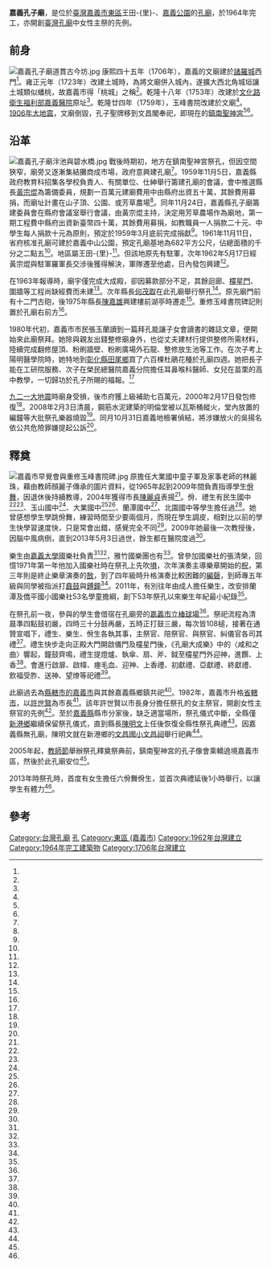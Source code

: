 {{noteTA
|1=zh-cn:米; zh-hk:公尺; zh-sg:公尺; zh-tw:公尺;
}}
{{coord|23.482234|120.466494|display=title}}
{{東亞廟宇
| name=嘉義孔子廟
| img =File:嘉義孔子廟大成殿.jpg
| img_capt = 大成殿
| image_width = 250px
| location = {{TWN}}[[嘉義市|嘉義市]][[東區_(嘉義市)|東區]]王田-{里}-[[嘉義公園|嘉義公園]]
| god =[[大成至聖先師|大成至聖先師]]
| type = 
| struct = 
| open_year =1962年
| cere_date =國曆9月28日
| cultural_collection= 
|}}
'''嘉義孔子廟'''，是位於[[臺灣|臺灣]][[嘉義市|嘉義市]][[東區_(嘉義市)|東區]]王田-{里}-、[[嘉義公園|嘉義公園]]的[[孔廟|孔廟]]，於1964年完工，亦開創[[台灣的孔廟|臺灣孔廟]]中女性主祭的先例。

==前身==
[[File:嘉義孔子廟道貫古今坊.jpg|thumb]]
康熙四十五年（1706年），嘉義的文廟建於[[諸羅城|諸羅城]]西門<ref name="余雪蘭"/>。雍正元年（1723年）改建土城時，為將文廟併入城內，遂擴大西北角城垣讓土城類似蟠桃，故嘉義市得「桃城」之稱<ref name="陳永順4"/>。乾隆十八年（1753年）改建於[[文化路_(嘉義市)|文化路]][[衛生福利部嘉義醫院|衛生福利部嘉義醫院]]原址<ref name="余雪蘭"/>。乾隆廿四年（1759年），玉峰書院改建於文廟<ref name="陳永順3"/>。[[1906年梅山地震|1906年大地震]]，文廟倒毀，孔子聖牌移到文昌閣奉祀，即現在的[[鎮南聖神宮|鎮南聖神宮]]<ref name="余雪蘭"/><ref name="陳永順2"/>。

==沿革==
[[File:嘉義孔子廟泮池與碧水橋.jpg|thumb]]
戰後時期初，地方在鎮南聖神宮祭孔，但因空間狹窄，廟旁又逐漸集結攤商成市場，政府意興建孔廟<ref name="陳永順2"/>。1959年11月5日，嘉義縣政府教育科招集各學校負責人、有關單位、仕紳舉行籌建孔廟的會議，會中推選縣長[[黃宗焜|黃宗焜]]為籌備委員，規劃一百萬元建廟費用中由縣府出資五十萬，其餘費用募捐，而廟址計畫在山子頂、公園、或芳草農場<ref name="1959-11-06"/>。同年11月24日，嘉義縣孔子廟籌建委員會在縣府會議室舉行會議，由黃宗焜主持，決定用芳草農場作為廟地，第一期工程費中縣府出資新臺幣四十萬，其餘費用募捐，如教職員一人捐款二十元、中學生每人捐款十元為原則，預定於1959年3月底前完成捐獻<ref name="1959-11-25"/>。1961年11月11日，省府核准孔廟可建於嘉義中山公園，預定孔廟基地為682平方公尺，佔總面積的千分之二點五<ref name="1961-11-12"/>。地區屬王田-{里}-<ref name="陳永順1"/>。但該地原先有駐軍，次年1962年5月17日經黃宗焜與駐軍羅軍長交涉後獲得解決，軍隊遷至他處，日內發包興建<ref name="1962-05-18"/>。

在1963年報導時，廟宇僅完成大成殿，卻因募款部分不足，其餘迴廊、[[欞星門|欞星門]]、圍牆等工程尚缺經費而未建<ref name="應鎮國"/>。次年縣長[[何茂取|何茂取]]在此孔廟舉行祭孔<ref name="1964-09-23"/>。原先廟門前有十二門古砲，後1975年縣長[[陳嘉雄|陳嘉雄]]興建樓前湖亭時遷走<ref name="黃淑華"/>。重修玉峰書院碑記則置於孔廟右前方<ref name="陳永順3"/>。

1980年代初，嘉義市市民張玉蘭讀到一篇拜孔能讓子女會讀書的雜誌文章，便開始來此廟祭拜。她除與親友出錢整修廟身外，也從丈夫建材行提供整修所需材料，陸續完成翻修屋頂、粉刷牆壁、粉刷廣場外石龍、整修放生池等工作。在次子考上陽明醫學院時，她特地到[[彰化縣|彰化縣]][[田尾鄉|田尾鄉]]買了六百棵杜鵑花種於孔廟四週。她把長子能在工研院服務、次子在榮民總醫院嘉義分院擔任耳鼻喉科醫師、女兒在苗栗的高中教學，一切歸功於孔子所賜的福報。<ref name="呂素麗"/>

[[九二一大地震|九二一大地震]]時廟身受損，後市府獲上級補助七百萬元，2000年2月17日發包修復<ref name="2000-02-17"/>。2008年2月3日清晨，鋼筋水泥建築的明倫堂被以瓦斯桶縱火，堂內放置的編鐘等大批祭孔樂器燒毀<ref name="黃宣翰、郭勝恩"/>。同月10月31日嘉義地檢署偵結，將涉嫌放火的吳揚名依公共危險罪嫌提起公訴<ref name="2008-11-01"/>。

==釋奠==
[[File:嘉義市早覺會與重修玉峰書院碑.jpg|thumb]]
原擔任大業國中童子軍及家事老師的林麗珠，藉由教師顏麗子傳承的圖片資料，從1965年起到2009年間負責指導學生[[佾舞|佾舞]]，因退休後持續教導，2004年獲得市長[[陳麗貞|陳麗貞]]表揚<ref name="王善嬿"/>。佾、禮生有民生國中<ref name="黃煌權"/><ref name="葉長庚、黃煌權"/>、玉山國中<ref name="黃煌權"/>、大業國中<ref name="龐凱駿"/><ref name="陳永順、黃煌權、朱惠如"/>、蘭潭國中<ref name="曹馥年、林宜樟"/>、北園國中等學生擔任過<ref name="魯永明3"/>。她曾感想學生學跳佾舞，練習時間至少要兩個月，而現在學生調皮，相對比以前的學生快學習速度快，只是常會出錯，感覺完全不同<ref name="龐凱駿"/>。2009年她最後一次教授後，因腦中風病倒，直到2013年5月3日過世，餘生都在醫院度過<ref name="王善嬿"/>。

樂生由[[嘉義大學|嘉義大學]]國樂社負責<ref name="黃煌權"/><ref name="張清榮"/>，雅竹國樂團也有<ref name="曹馥年、林宜樟"/>。曾參加國樂社的張清榮，回憶1971年第一年他加入國樂社時在祭孔上先吹[[塤|塤]]，次年演奏主導樂章開始的[[柷|柷]]，第三年則是終止樂章演奏的[[敔|敔]]，到了四年級時升格演奏比較困難的[[編磬|編磬]]，到師專五年級與同學被指派打[[鼖鼓|鼖鼓]]與[[鎛鐘|鎛鐘]]<ref name="張清榮"/>。2011年，有別往年由成人擔任樂生，改安排蘭潭及僑平國小國樂社53名學童擔綱，創下53年祭孔以來樂生年紀最小紀錄<ref name="魯永明、謝恩得"/>。

在祭孔前一夜，參與的學生會借宿在孔廟旁的[[嘉義市立棒球場|嘉義市立棒球場]]<ref name="陳永順、黃煌權、朱惠如"/>。祭祀流程為清晨準四點鼓初嚴，四時三十分鼓再嚴，五時正打鼓三嚴，每次皆108槌，接著在通贊宣唱下，禮生、樂生、佾生各執其事，主祭官、陪祭官、與祭官、糾儀官各司其禮<ref name="張清榮"/>。禮生快步走向正殿大門開啟儀門及欞星門後，《孔廟大成樂》中的〈咸和之曲〉響起，鐘鼓齊鳴，禮生提燈爐、執傘、扇、斧、鉞至欞星門外迎神，進饌、上香<ref name="魯永明3"/>。會進行啟扉、啟幃、瘞毛血、迎神、上香禮、初獻禮、亞獻禮、終獻禮、飲福受胙、送神、望燎等祀禮<ref name="陳永順、黃煌權、朱惠如"/>。

此廟過去為[[嘉義市_(縣轄市)|縣轄市的嘉義市]]與其餘嘉義縣鄉鎮共祀<ref name="葉長庚、黃煌權"/>。1982年，嘉義市升格[[省轄市|省轄市]]，以[[許世賢|許世賢]]為市長<ref name="王慧瑛、吳淑君"/>。該年許世賢以市長身分擔任祭孔的女主祭官，開創女性主祭官的先例<ref name="陳長華、王弘岳"/>。至於[[嘉義縣|嘉義縣]]縣市分家後，缺乏適當場所，祭孔儀式中斷，全縣僅[[新港鄉|新港鄉]]繼續保留祭孔儀式，直到縣長[[陳明文|陳明文]]上任後恢復全縣性祭孔典禮<ref name="葉長庚、黃煌權"/>。因嘉義縣無孔廟，陳明文就在新港鄉的[[文昌國小文昌祠|文昌國小文昌祠]]舉行祀典<ref name="陳永順、黃煌權、朱惠如"/>。

2005年起，[[教師節|教師節]]舉辦祭孔釋奠祭典前，鎮南聖神宮的孔子像會乘轎遶境嘉義市區，然後於此孔廟安位<ref name="魯永明1"/>。

2013年時祭孔時，首度有女生擔任六佾舞佾生，並首次典禮延後1小時舉行，以讓學生有體力<ref name="魯永明3"/>。

== 參考 ==
{{Reflist|35em|refs =

<ref name="呂素麗">{{Cite news|url=|title=替孔子公做事福報源源至|author=呂素麗|language=zh-tw|publisher=《中國時報》|date=1994-10-14|accessdate=}}</ref>

<ref name="王慧瑛、吳淑君">{{Cite news|url=https://theme.udn.com/theme/story/6773/2931866|title=嬌嬌女、大姊大...全國8個女議長 3個要拚百里侯|author=王慧瑛、吳淑君|language=zh-tw|publisher=《聯合報》|date=2018-01-16|accessdate=2018-03-19|archive-date=2020-10-27|archive-url=https://web.archive.org/web/20201027185627/https://theme.udn.com/theme/story/6773/2931866|dead-url=no}}</ref>

<ref name="王善嬿">{{Cite news|url=http://news.ltn.com.tw/news/local/paper/678918|title=〈中部〉教八佾舞44年 林麗珠辭世|author=王善嬿|language=zh-tw|publisher=《自由時報》|date=2013-05-14|accessdate=2018-03-19|archive-date=2018-03-19|archive-url=https://web.archive.org/web/20180319214257/http://news.ltn.com.tw/news/local/paper/678918|dead-url=no}}</ref>

<ref name="張清榮">{{Cite news|url=http://www.cdns.com.tw/news.php?n_id=6&nc_id=119367|title=祭孔憶往|author=張清榮|language=zh-tw|publisher=《中華日報》|date=2016-09-26|accessdate=2018-03-19|archive-url=https://web.archive.org/web/20180319220023/http://www.cdns.com.tw/news.php?n_id=6&nc_id=119367|archive-date=2018-03-19|dead-url=yes}}</ref>

<ref name="余雪蘭">{{Cite news|url=http://news.ltn.com.tw/news/local/paper/94284|title=〈中部〉孔夫子遊街 嘉市今祭孔|author=余雪蘭|language=zh-tw|publisher=《自由時報》|date=2006-09-28|accessdate=2018-03-19|archive-date=2019-11-05|archive-url=https://web.archive.org/web/20191105185103/https://news.ltn.com.tw/news/local/paper/94284|dead-url=no}}</ref>

<ref name="1959-11-06">{{Cite news|url=http://das.ntl.gov.tw/sp.asp?xdurl=BrowseTopic/gipControler.asp&uid=topic_result_detail&cur_do_index=1&xml_id=0001403002&ctNode=213&dtdname=+%3A+%E8%88%8A%E5%A0%B1%E7%B4%99|title=嘉義縣籌備 興建孔子廟|author=|language=zh-tw|publisher=《臺灣民聲日報》|date=1959-11-06|accessdate=2018-03-19}}</ref>

<ref name="1959-11-25">{{Cite news|url=http://das.ntl.gov.tw/sp.asp?xdurl=BrowseTopic/gipControler.asp&uid=topic_result_detail&cur_do_index=1&xml_id=0001406707&ctNode=213&dtdname=+%3A+%E8%88%8A%E5%A0%B1%E7%B4%99|title=嘉孔廟籌建會 昨舉行委會 首期工程定百萬 地皮由縣府負現|author=|language=zh-tw|publisher=《臺灣民聲日報》|date=1959-11-25|accessdate=2018-03-19}}</ref>

<ref name="1961-11-12">{{Cite news|url=http://das.ntl.gov.tw/sp.asp?xdurl=BrowseTopic/gipControler.asp&uid=topic_result_detail&cur_do_index=1&xml_id=0001479703&ctNode=213&dtdname=+%3A+%E8%88%8A%E5%A0%B1%E7%B4%99|title=嘉義建孔廟 省府昨核准|author=|language=zh-tw|publisher=《臺灣民聲日報》|date=1961-11-12|accessdate=2018-03-19}}</ref>

<ref name="1962-05-18">{{Cite news|url=http://das.ntl.gov.tw/sp.asp?xdurl=BrowseTopic/gipControler.asp&uid=topic_result_detail&cur_do_index=1&xml_id=0001721993&ctNode=213&dtdname=+%3A+%E8%88%8A%E5%A0%B1%E7%B4%99|title=嘉興建孔廟土地糾紛業已圓滿解決 決定日內發包|author=|language=zh-tw|publisher=《臺灣民聲日報》|date=1962-05-18|accessdate=2018-03-19}}</ref>

<ref name="應鎮國">{{Cite news|url=|title=嘉義籌建孔子廟 僅成大成殿 還是空架子|author=應鎮國|language=zh-tw|publisher=《聯合報》|date=1963-07-27|accessdate=}}</ref>

<ref name="1964-09-23">{{Cite news|url=http://das.ntl.gov.tw/sp.asp?xdurl=BrowseTopic/gipControler.asp&uid=topic_result_detail&cur_do_index=1&xml_id=0002172528&ctNode=213&dtdname=+%3A+%E8%88%8A%E5%A0%B1%E7%B4%99|title=嘉縣祭孔典禮由何縣長主祭 在新建孔廟舉行|author=|language=zh-tw|publisher=《臺灣民聲日報》|date=1964-09-23|accessdate=2018-03-19}}</ref>

<ref name="陳長華、王弘岳">{{Cite news|url=|title=王月鏡擔任祭孔「糾儀監禮」官 孔老夫子「聖之時者」應會贊成|author=陳長華、王弘岳|language=zh-tw|publisher=《聯合報》|date=1985-07-29|accessdate=}}</ref>

<ref name="2000-02-17">{{Cite news|url=|title=嘉市孔廟今天發包復建|author=|language=zh-tw|publisher=《聯合報》|date=2000-02-17|accessdate=}}</ref>

<ref name="黃淑華">{{Cite news|url=|title=老照片說故事 太保樓已成回憶|author=黃淑華|language=zh-tw|publisher=《聯合報》|date=1998-10-31|accessdate=}}</ref>

<ref name="魯永明、謝恩得">{{Cite news|url=|title=破53年紀錄 嘉市祭孔 學童當樂生|author=魯永明、謝恩得|language=zh-tw|publisher=《聯合報》|date=2011-09-29|accessdate=}}</ref>

<ref name="魯永明1">{{Cite news|url=|title=孔夫子遶嘉市 學生穿古裝帶隊 與文昌帝君同行 發放聖人卡、文昌筆給膜拜民眾 到嘉義公園孔廟安位 今晨祭孔大典|author=魯永明|language=zh-tw|publisher=《聯合報》|date=2013-09-28|accessdate=}}</ref>

<ref name="魯永明3">{{Cite news|url=|title=嘉市祭孔大典 首見女生舞六佾 祭典首度延後1小時 讓禮生睡飽飽 孔子第77代嫡孫孔德偉與祭 大批民眾排隊領智慧糕、智慧筆|author=魯永明|language=zh-tw|publisher=《聯合報》|date=2013-09-29|accessdate=}}</ref>

<ref name="葉長庚、黃煌權">{{Cite news|url=|title=祭孔分開辦 敬師誠意同 嘉市╱走佾舞 傳承禮俗 嘉縣╱中斷廿年 恢復辦理 讀四書 獨樹一格|author=葉長庚、黃煌權|language=zh-tw|publisher=《聯合報》|date=2002-09-17|accessdate=}}</ref>

<ref name="龐凱駿">{{Cite news|url=|title=教八佾舞樂其中 林麗珠黑髮到白髮 41年不間斷|author=龐凱駿|language=zh-tw|publisher=《民生報》|date=2005-09-28|accessdate=}}</ref>

<ref name="黃煌權">{{Cite news|url=|title=八佾舞預演 一國中生臉發白 嘉市祭孔練習 配樂學生不熟悉 時間拉長出狀況 老師緊急喊停 休息後恢復正常|author=黃煌權|language=zh-tw|publisher=《聯合報》|date=2003-09-27|accessdate=}}</ref>

<ref name="黃宣翰、郭勝恩">{{Cite news|url=|title=嘉市孔廟起火 燒光祭孔樂器|author=黃宣翰、郭勝恩|language=zh-tw|publisher=《聯合報》|date=2008-02-04|accessdate=}}</ref>

<ref name="2008-11-01">{{Cite news|url=|title=《城鄉紀事》燒明倫堂 嫌犯起訴|author=|language=zh-tw|publisher=《聯合報》|date=2008-11-01|accessdate=}}</ref>

<ref name="陳永順1">{{Cite news|url=|title=《村里長開講》馬久彥：重視環保爭設綠地|author=陳永順|language=zh-tw|publisher=《聯合報》|date=2010-09-18|accessdate=}}</ref>

<ref name="陳永順2">{{Cite news|url=|title=祭孔 嘉市將迎孔子分身觀禮 鎮南聖神宮奉祀 闊別42年再與會 廟方高興|author=陳永順|language=zh-tw|publisher=《聯合報》|date=2005-09-21|accessdate=}}</ref>

<ref name="陳永順3">{{Cite news|url=|title=嘉市最早石碑 淪落蒙塵 文化局說 一旦確認「重建玉峰書院碑記」年代 將豎解說碑|author=陳永順|language=zh-tw|publisher=《聯合報》|date=2002-11-27|accessdate=}}</ref>

<ref name="陳永順4">{{Cite news|url=|title=「桃仔尾」 看盡嘉市鬧區興衰|author=陳永順|language=zh-tw|publisher=《聯合報》|date=2000-10-12|accessdate=}}</ref>

<ref name="陳永順、黃煌權、朱惠如">{{Cite news|url=|title=古禮祀孔 嘉縣首次跳六佾舞 有學童受不了驕陽 縣長盼明年提早舉行 嘉市民眾爭索智慧糕|author=陳永順、黃煌權、朱惠如|language=zh-tw|publisher=《聯合報》|date=2005-09-29|accessdate=}}</ref>


<ref name="曹馥年、林宜樟">{{Cite news|url=|title=祭孔 文昌校友扮禮生|author=曹馥年、林宜樟|language=zh-tw|publisher=《聯合報》|date=2009-09-29|accessdate=}}</ref>


}}
{{Commonscat|Chiayi Confucius Temple}}
{{clear}}
{{portal bar|臺灣|宗教|border=no}}
{{台灣的孔廟}}

[[Category:台灣孔廟|Category:台灣孔廟]]
[[Category:嘉義市廟宇|孔]]
[[Category:東區_(嘉義市)|Category:東區 (嘉義市)]]
[[Category:1962年台灣建立|Category:1962年台灣建立]]
[[Category:1964年完工建築物|Category:1964年完工建築物]]
[[Category:1706年台灣建立|Category:1706年台灣建立]]